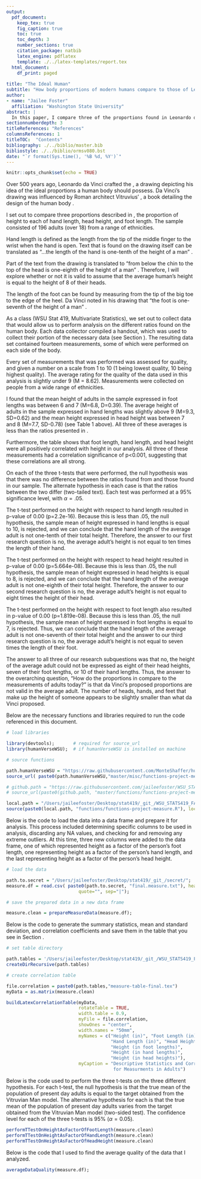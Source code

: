 ```yaml
---
output:
  pdf_document:
    keep_tex: true
    fig_caption: true
    toc: true
    toc_depth: 3 
    number_sections: true
    citation_package: natbib
    latex_engine: pdflatex
    template: ./../latex-templates/report.tex
  html_document:
    df_print: paged
    
title: "The Ideal Human"
subtitle: "How body proportions of modern humans compare to those of Leonardo da Vinci's Vitruvian Man"
author: 
- name: "Jailee Foster"
  affiliation: "Washington State University"
abstract: |
  In this paper, I compare three of the proportions found in Leonardo da Vinci's Vitruvian Man to measurements collected on adults in 2020. This is achieved by first expressing the height of each subject as a factor of their head height, their foot length, and their hand length. T-tests were then performed on each factor to determine whether they were significantly different than the proportions that da Vinci proposed. From my findings, I have concluded that the ratios of the Vitruvian Man do not hold up in today's average adults.
sectionnumberdepth: 3
titleReferences: "References"
columnsReferences: 1
titleTOC:  "Contents"
bibliography: ./../biblio/master.bib
bibliostyle: ./../biblio/ormsv080.bst
date: "`r format(Sys.time(), '%B %d, %Y')`"
---
```


```r
knitr::opts_chunk$set(echo = TRUE)
```

\section{Introduction}
\label{sec:intro}

\paragraph{} Over 500 years ago, Leonardo da Vinci crafted the \emph{Vitruvian Man}, a drawing depicting his idea of the ideal proportions a human body should possess. Da Vinci's drawing was influenced by Roman architect Vitruvius' \emph{De architectura}, a book detailing the design of the human body \citep{Wikipedia:Vitruvian}. 

\section{Research Question: How do the proportions in \emph{Vitruvian Man} compare to the measurements of adults today?}
\label{sec:rq}

\paragraph{} I set out to compare three proportions described in \emph{Vitruvian Man}, the proportion of height to each of hand length, head height, and foot length. The sample consisted of 196 adults (over 18) from a range of ethnicities.

\subsection{Is the average humans height equal to ten times the length of their hand?}
\paragraph{} Hand length is defined as the length from the tip of the middle finger to the wrist when the hand is open. Text that is found on the drawing itself can be translated as "...the length of the hand is one-tenth of the height of a man" \citep{Wikipedia:Vitruvian}.
\label{sec:rq2}


\subsection{Is the average human's height equal to 8 times the height of their head?}
\label{sec:rq3}
\paragraph{} Part of the text from the drawing is translated to "from below the chin to the top of the head is one-eighth of the height of a man" \citep{Wikipedia:Vitruvian}. Therefore, I will explore whether or not it is valid to assume that the average human's height is equal to the height of 8 of their heads.

\subsection{Is the average human's height equal to 7 times the length of their foot?}
\label{sec:rq4}
\paragraph{} The length of the foot can be found by measuring from the tip of the big toe to the edge of the heel. Da Vinci noted in his drawing that "the foot is one-seventh of the height of a man" \citep{Wikipedia:Vitruvian}.

\begin{figure}[!ht]
    \begin{subfigure}[h]{\textwidth}
    \centering
    %  trim={<left> <lower> <right> <upper>}
    % https://shantoroy.com/latex/add-subfig-in-latex/
            \includegraphics[trim = 0 0 0 0,clip,scale=0.5]{figures/final-image.pdf}
        \label{fig:sub-first}
    \end{subfigure}
    \vspace{2.5mm}
    \hrule
    \vspace{2.5mm}
        \caption{\textbf{Vitruvian Man proportions shown visually:} Are there differences in the ideal measurements as presented by Leonardo Da Vinci in his Vitruvian man and measurements performed on 196 adults? Specifically, is the height of an adult equivalent to 10 times his hand length, 8 times his head height, and 7 times his foot length? \citet{Wikipedia:Vitruvian} \tiny\emph{\newline\newline Figure components came from the following websites: \newline https://www.vectorstock.com/royalty-free-vector/illstration-human-body-icon-outline-vector-29311539\newline  https://www.shutterstock.com/search/feet+outline \newline  http://alfa-img.com/show/female-blank-head-outline.html}}
        \label{fig:combined}
    \vspace{-2.5mm}
    \hrule
\end{figure}


\section{Data Description}
\label{sec:data}

\paragraph{} As a class (WSU Stat 419, Multivariate Statistics), we set out to collect data that would allow us to perform analysis on the different ratios found on the human body. Each data collector compiled a handout, which was used to collect their portion of the necessary data (see Section \ref{sec:appendix-data-handout}). The resulting data set contained fourteen measurements, some of which were performed on each side of the body. 

Every set of measurements that was performed was assessed for quality, and given a number on a scale from 1 to 10 (1 being lowest quality, 10 being highest quality). The average rating for the quality of the data used in this analysis is slightly under 9 (M = 8.62). Measurements were collected on people from a wide range of ethnicities.

\input{tables/measure-table-final}
\label{table}

\subsection{Summary of Sample}
\label{sec:data-sample}
\paragraph{} I found that the mean height of adults in the sample expressed in foot lengths was between 6 and 7 (M=6.8, D=0.39). The average height of adults in the sample expressed in hand lengths was slightly above 9 (M=9.3, SD=0.62) and the mean height expressed in head height was between 7 and 8 (M=7.7, SD-0.78) (see Table 1 above). All three of these averages is less than the ratios presented in \emph{Vitruvian Man}.

Furthermore, the table shows that foot length, hand length, and head height were all positively correlated with height in our analysis. All three of these measurements had a correlation significance of p<0.001, suggesting that these correlations are all strong.

\section{Key Findings}
\label{sec:findings}
\paragraph{} On each of the three t-tests that were performed, the null hypothesis was that there was no difference between the ratios found from \emph{Vitruvian Man} and those found in our sample. The alternate hypothesis in each case is that the ratios between the two differ (two-tailed text). Each test was performed at a 95% significance level, with $\alpha = .05$.

The t-test performed on the height with respect to hand length resulted in p-value of 0.00 (p=2.2e-16). Because this is less than .05, the null hypothesis, the sample mean of height expressed in hand lengths is equal to 10, is rejected, and we can conclude that the hand length of the average adult is not one-tenth of their total height. Therefore, the answer to our first research question is no, the average adult's height is not equal to ten times the length of their hand.

The t-test performed on the height with respect to head height resulted in p-value of 0.00 (p=5.664e-08). Because this is less than .05, the null hypothesis, the sample mean of height expressed in head heights is equal to 8, is rejected, and we can conclude that the hand length of the average adult is not one-eighth of their total height. Therefore, the answer to our second research question is no, the average adult's height is not equal to eight times the height of their head.

The t-test performed on the height with respect to foot length also resulted in p-value of 0.00 (p=1.819e-08). Because this is less than .05, the null hypothesis, the sample mean of height expressed in foot lengths is equal to 7, is rejected. Thus, we can conclude that the hand length of the average adult is not one-seventh of their total height and the answer to our third research question is no, the average adult's height is not equal to seven times the length of their foot.

\section{Conclusion}
\label{sec:conclusion}
\paragraph{} The answer to all three of our research subquestions was that no, the height of the average adult could not be expressed as eight of their head heights, seven of their foot lengths, or 10 of their hand lengths. Thus, the answer to the overarching question, "How do the proportions in \emph{Vitruvian Man} compare to the measurements of adults today?" is that da Vinci's proposed proportions are not valid in the average adult. The number of heads, hands, and feet that make up the height of someone appears to be slightly smaller than what da Vinci proposed. 

\newpage

\section{Appendices}
\label{sec:appendix}


\subsection{Data Collection Handout}
\label{sec:appendix-data-handout}

\begin{figure}[!ht]
	\hrule
	\caption{ \textbf{Handout Page 1} }
	\begin{center}
	    \scalebox{0.9}{	\includegraphics[trim = 0 0 0 0,clip,width=0.85\textwidth]{pdfs/handout.pdf} }
	\end{center}
	\label{fig:handout-1}
	\hrule
\end{figure}


\newpage

\subsection{Analysis}
\subsubsection{Updating Libraries and Sourcing Functions}
Below are the necessary functions and libraries required to run the code referenced in this document.

```r

# load libraries

library(devtools);       # required for source_url
library(humanVerseWSU);  # if humanVerseWSU is installed on machine

# source functions 

path.humanVerseWSU = "https://raw.githubusercontent.com/MonteShaffer/humanVerseWSU/"
source_url( paste0(path.humanVerseWSU,"master/misc/functions-project-measure.R") );

# github.path = "https://raw.githubusercontent.com/jaileefoster/WSU_STATS419_FALL2020/";
# source_url(paste0(github.path, "master/functions/functions-project-measure.R"));

local.path = "/Users/jaileefoster/Desktop/stat419/_git_/WSU_STATS419_FALL2020/";
source(paste0(local.path, "functions/functions-project-measure.R"), local=T)
```


\subsubsection{Prepare the Data for Analysis}

Below is the code to load the data into a data frame and prepare it for analysis. This process included determining specific columns to be used in analysis, discarding any NA values, and checking for and removing any extreme outliers. At this time, three new columns were added to the data frame, one of which represented height as a factor of the person's foot length, one representing height as a factor of the person's hand length, and the last representing height as a factor of the person's head height.


```r

# load the data

path.to.secret = "/Users/jaileefoster/Desktop/stat419/_git_/secret/";
measure.df = read.csv( paste0(path.to.secret, "final.measure.txt"), header=TRUE, 
                           quote="", sep="|");

# save the prepared data in a new data frame

measure.clean = prepareMeasureData(measure.df);
```

\subsubsection{Generate Correlation Table}

Below is the code to generate the summary statistics, mean and standard deviation, and correlation coefficients and save them in the table that you see in Section \ref{sec:data-summary}.

```r

# set table directory

path.tables = '/Users/jaileefoster/Desktop/stat419/_git_/WSU_STATS419_FALL2020/project-measure/tables/'
createDirRecursive(path.tables)

# create correlation table

file.correlation = paste0(path.tables,"measure-table-final.tex") 
myData = as.matrix(measure.clean)

buildLatexCorrelationTable(myData, 
                           rotateTable = TRUE, 
                           width.table = 0.9, 
                           myFile = file.correlation, 
                           showOnes = "center",
                           width.names = "50mm",
                           myNames = c("Height (in)", "Foot Length (in)", 
                                       "Hand Length (in)", "Head Height (in)", 
                                       "Height (in foot lengths)", 
                                       "Height (in hand lengths)", 
                                       "Height (in head heights)"), 
                           myCaption = "Descriptive Statistics and Correlation Analysis 
                                        for Measurments in Adults")
```
\subsubsection{Perform T-Tests}

Below is the code used to perform the three t-tests on the three different hypothesis. For each t-test, the null hypothesis is that the true mean of the population of present day adults is equal to the target obtained from the Vitruvian Man model. The alternative hypothesis for each is that the true mean of the population of present day adults varies from the target obtained from the Vitruvian Man model (two-sided test). The confidence level for each of the three t-tests is 95% ($\alpha = 0.05$).

```r
performTTestOnHeightAsFactorOfFootLength(measure.clean)
performTTestOnHeightAsFactorOfHandLength(measure.clean)
performTTestOnHeightAsFactorOfHeadHeight(measure.clean)
```

\subsection{Data Quality}

Below is the code that I used to find the average quality of the data that I analyzed. 

```r
averageDataQuality(measure.df);
```